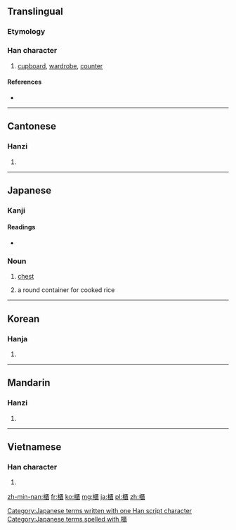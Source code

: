 {{also|柜}}
==Translingual==

===Etymology===
{{Han compound|木|匱|c1=s|c2=p|t1=wooden|t2=box|ls=psc}}

===Han character===
{{Han char|rn=75|rad=木|as=14|sn=18|four=4191<sub>8</sub>|canj=木尸中金 (DSLC)}}

# [[cupboard]], [[wardrobe]], [[counter]]

====References====
* {{Han ref|kx=0559.120|dkj=15757|dj=0948.270|hdz=21307.070|uh=6AC3|ud=27331|bh=C264|bd=49764}}

----

==Cantonese==

===Hanzi===
{{yue-hanzi|jyut=gwai6|y=gwai6|sim=柜}}

# {{defn|lang=yue|sort=木14}}

----

==Japanese==

===Kanji===
{{ja-kanji|grade=|rs=木14}}

====Readings====
* {{ja-readings|on=[[き]] (ki)|kun=[[ひつ]] (hitsu)}}

===Noun===
{{ja-noun|k|hira=ひつ|rom=hitsu}} 

# [[chest]] {{gloss|container}}
# {{ja-def|御櫃}} a round container for cooked rice

[[Category:Japanese terms written with one Han script character]]
[[Category:Japanese terms spelled with 櫃]]
----

==Korean==

===Hanja===
{{ko-hanja|hangeul=궤|eumhun=|rv=gwe|mr=kwe|y=kwey}}

# {{defn|lang=ko|sort=木14}}

----

==Mandarin==

===Hanzi===
{{cmn-hanzi|sim=柜|pin=[[guì]] ([[gui4]]), [[huǎng]] ([[huang3]])|wg=kuei<sup>4</sup>, huang<sup>3</sup>}}

# {{defn|lang=cmn|sort=木14}}

----

==Vietnamese==

===Han character===
{{vi-hantu|[[quỹ]], [[cũi]], [[quĩ]], [[quầy]]|rs=木14}}

# {{defn|lang=vi|sort=木14}}

[[zh-min-nan:櫃]]
[[fr:櫃]]
[[ko:櫃]]
[[mg:櫃]]
[[ja:櫃]]
[[pl:櫃]]
[[zh:櫃]]